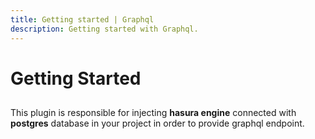 ```yaml
---
title: Getting started | Graphql
description: Getting started with Graphql.
---
```



<Meta title="Graphql Plugin/Getting Started" />

# Getting Started

##

This plugin is responsible for injecting **hasura engine** connected with **postgres** database in your project
in order to provide graphql endpoint.
